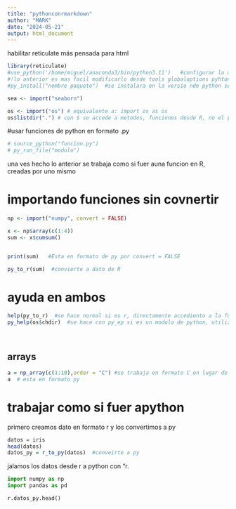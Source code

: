```yaml
---
title: "pythonconrmarkdown"
author: "MARK"
date: "2024-05-21"
output: html_document
---
```


habilitar reticulate
más pensada para html

```r
library(reticulate)
#use_python('/home/miguel/anaconda3/bin/python3.11')   #configurar la direccion que se usara de python 
#!lo anterior es mas facil modificarlo desde tools globaloptions pyhton  en la ventana damos en conda enviroments
#py_install("nombre paquete")  #se instalara en la versio nde python seleccionada anteriormente

sea <- import("seaborn") 

os <- import("os") # equivalente a: import os as os
os$listdir(".") # con $ se accede a metodos, funciones desde R, no el punto como en python


```

#usar funciones de python en formato .py

```r
# source_python("funcion.py")
# py_run_file("modulo")
```

una ves hecho lo anterior se trabaja como si fuer auna funcion en R, creadas por uno mismo

# importando funciones sin covnertir




```r
np <- import("numpy", convert = FALSE) 

x <- np$array(c(1:4))
sum <- x$cumsum()


print(sum)   #Esta en formato de py por convert = FALSE

py_to_r(sum)  #convierte a dato de R

```


# ayuda en ambos

```r
help(py_to_r)  #se hace normal si es r, directamente accediento a la funcion que queremos
py_help(os$chdir)  #se hace con py_ep si es un modulo de python, utilizando el modulo antes de la funcion o metodo pero sin el ()




```


## arrays

```r
a = np_array(c(1:10),order = "C") #se trabaja en formato C en lugar de fortran por defecto
a  # esta en formato py

```

# trabajar como si fuer apython

primero creamos dato en formato r y los convertimos a py

```r
datos = iris
head(datos)
datos_py = r_to_py(datos)  #conveirte a py
```
jalamos los datos desde r a python con "r.

```python
import numpy as np
import pandas as pd

r.datos_py.head()
``` 





